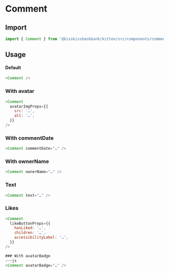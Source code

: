 
<Meta title="Form/Comment" component={Comment} />

# Comment

## Import

```js
import { Comment } from '@kisskissbankbank/kitten/src/components/comments/comment'
```

## Usage

<Canvas>
  <Story name="Comment" story={stories.Default} />
</Canvas>

#### Default

```js
<Comment />
```

### With avatar

```js
<Comment
  avatarImgProps={{
    src: '…',
    alt: '…',
  }}
/>
```

### With commentDate

```js
<Comment commentDate="…" />
```

### With ownerName

```js
<Comment ownerName="…" />
```

### Text

```js
<Comment text="…" />
```

### Likes

```js
<Comment
  likeButtonProps={{
    hasLiked: '…',
    children: '…',
    accessibilityLabel: '…',
  }}
/>

### With avatarBadge
~~~js
<Comment avatarBadge="…" />
```
